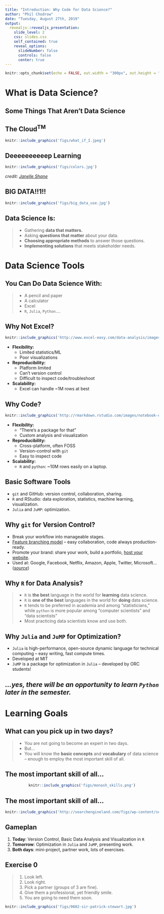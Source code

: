 ```yaml
---
title: "Introduction: Why Code for Data Science?"
author: "Phil Chodrow"
date: "Tuesday, August 27th, 2019"
output: 
  revealjs::revealjs_presentation:
    slide_level: 2
    css: slides.css
    self_contained: true
    reveal_options:
      slideNumber: false
      controls: false
      center: true
---
```


```r
knitr::opts_chunk$set(echo = FALSE, out.width = "300px", out.height = "350px", fig.align="center")
```


# What is Data Science? 

## Some Things That Aren't Data Science {.noborder}

## The Cloud$^{\mathrm{TM}}$ 

```r
knitr::include_graphics('figs/what_if_I.jpeg')
```

## Deeeeeeeeeep Learning

```r
knitr::include_graphics('figs/colors.jpg')
```

*credit: [Janelle Shane](https://aiweirdness.com/aboutme)*

## BIG DATA!!1!!

```r
knitr::include_graphics('figs/big_data_use.jpg')
```

## Data Science Is: 

> - Gathering **data that matters.**
> - Asking **questions that matter** about your data. 
> - **Choosing appropriate methods**  to answer those questions. 
> - **Implementing solutions** that meets stakeholder needs. 

# Data Science Tools

## You Can Do Data Science With:

> - A pencil and paper
> - A calculator
> - Excel
> - `R`, `Julia`, `Python`.... 

## Why Not Excel? 

<center>
<div id="left">
```r
knitr::include_graphics('http://www.excel-easy.com/data-analysis/images/tables/excel-table.png')
```

</div>
</center>

<div id="right">
- **Flexibility:** 
	- Limited statistics/ML
	- Poor visualizations
- **Reproducibility:** 
	- Platform limited 
	- Can't version control
	- Difficult to inspect code/troubleshoot
- **Scalability:** 
	- Excel can handle ~1M rows at best
</div>

## Why Code?

<div id='left'>
```r
knitr::include_graphics('http://rmarkdown.rstudio.com/images/notebook-demo.png')
```
</div>

<div id='right'>

- **Flexibility:**
	- "There's a package for that"
	- Custom analysis and visualization
- **Reproducibility:**
	- Cross-platform, often FOSS 
	- Version-control with `git`
	- Easy to inspect code
- **Scalability:** 
	- `R` and `python`: ~10M rows easily on a laptop.
	
</div>

## Basic Software Tools

- `git` and GitHub: version control, collaboration, sharing. 
- `R` and RStudio: data exploration, statistics, machine learning, visualization. 
- `Julia` and `JuMP`: optimization. 

## Why `git` for Version Control?

- Break your workflow into manageable stages. 
- [Feature branching model](https://www.atlassian.com/git/tutorials/comparing-workflows/feature-branch-workflow) -- easy collaboration, code always production-ready.
- Promote your brand: share your work, build a portfolio, [host your website](https://pages.github.com). 
- Used at: Google, Facebook, Netflix, Amazon, Apple, Twitter, Microsoft... (*[source](https://www.quora.com/What-companies-use-Git)*)


## Why `R` for Data Analysis? 

> - `R` is **the best** language in the world for **learning** data science.
> - `R` is **one of the best** languages in the world for **doing** data science. 
> - `R` tends to be preferred in academia and among "statisticians," while `python` is more popular among "computer scientists" and "data scientists"
> - Most practicing data scientists know and use both. 

## Why `Julia` and `JuMP` for Optimization? 

- `Julia` is high-performance, open-source dynamic language for technical computing -- easy writing, fast compute times.
- Developed at MIT
- `JuMP` is a package for optimization in `Julia` -- developed by ORC students!  

## *...yes, there will be an opportunity to learn `Python` later in the semester.* {.noborder}

# Learning Goals

## What can you pick up in two days? 

> - You are not going to become an expert in two days. 
> - But...
> - You will know the **basic concepts** and **vocabulary** of data science -- enough to employ the most important skill of all. 

## The most important skill of all... 

<center>

```r
knitr::include_graphics('figs/monash_skills.png')
```

</center>

## The most important skill of all... 

<center>
```r
knitr::include_graphics('http://searchengineland.com/figz/wp-content/seloads/2010/05/delete_facebook-500x438.png')
```
</center>

## Gameplan

1. **Today**: Version Control, Basic Data Analysis and Visualization in `R`
2. **Tomorrow**: Optimization in `Julia` and `JuMP`, presenting work.
3. **Both days**: mini-project, partner work, lots of exercises. 

## Exercise 0

<div id='left'>
> 1. Look left.
> 2. Look right.
> 3. Pick a partner (groups of 3 are fine). 
> 4. Give them a professional, yet friendly smile. 
> 5. You are going to need them soon. 

</div>

<div id='right'>
<div class='fragment'>
```r
knitr::include_graphics('figs/0602-sir-patrick-stewart.jpg')
```
</div>
</div>


